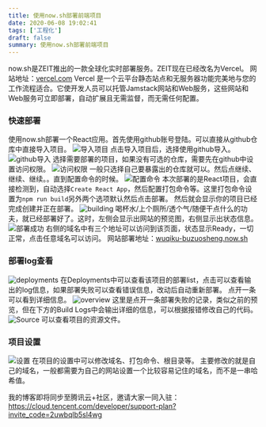 ```yaml
---
title: 使用now.sh部署前端项目
date: 2020-06-08 19:02:41
tags: ['工程化']
draft: false
summary: 使用now.sh部署前端项目
---
```


now.sh是ZEIT推出的一款全球化实时部署服务。ZEIT现在已经改名为Vercel。
网站地址：[vercel.com](vercel.com)
Vercel 是一个云平台静态站点和无服务器功能完美地与您的工作流程适合。它使开发人员可以托管Jamstack网站和Web服务，这些网站和Web服务可立即部署，自动扩展且无需监督，而无需任何配置。

### 快速部署
使用now.sh部署一个React应用。首先使用github账号登陆。可以直接从github仓库中直接导入项目。
![导入项目](/static/now-sh/1.png)
点击导入项目后，选择使用github导入。
![github导入](/static/now-sh/2.png)
选择需要部署的项目，如果没有可选的仓库，需要先在github中设置访问权限。
![访问权限](/static/now-sh/3.png)
一般只选择自己要暴露出的仓库就可以。然后点继续、继续、继续。。直到配置命令的时候。
![配置命令](/static/now-sh/4.png)
本次部署的是React项目，会直接检测到，自动选择`Create React App`，然后配置打包命令等。这里打包命令设置为`npm run build`另外两个选项默认然后点击部署。
然后就会显示你的项目已经完成创建并正在部署。
![building](/static/now-sh/5.png)
喝杯水/上个厕所/透个气/随便干点什么的功夫，就已经部署好了。这时，左侧会显示出网站的预览图，右侧显示出状态信息。
![部署成功](/static/now-sh/6.png)
右侧的域名中有三个地址可以访问到该页面，状态显示Ready，一切正常，点击任意域名可以访问。
网站部署地址：[wuqiku-buzuosheng.now.sh](wuqiku-buzuosheng.now.sh)

### 部署log查看

![deployments](/static/now-sh/7.png)
在Deployments中可以查看该项目的部署list，点击可以查看输出的log信息，如果部署失败可以查看错误信息，改动后自动重新部署。
点开一条可以看到详细信息。
![overview](/static/now-sh/8.png)
这里是点开一条部署失败的记录，类似之前的预览，但在下方的Build Logs中会输出详细的信息，可以根据报错修改自己的代码。
![Source](/static/now-sh/9.png)
可以查看项目的资源文件。

### 项目设置

![设置](/static/now-sh/10.png)
在项目的设置中可以修改域名、打包命令、根目录等。
主要修改的就是自己的域名，一般都需要为自己的网站设置一个比较容易记住的域名，而不是一串哈希值。

我的博客即将同步至腾讯云+社区，邀请大家一同入驻：https://cloud.tencent.com/developer/support-plan?invite_code=2uwbqlb5sl4wg
